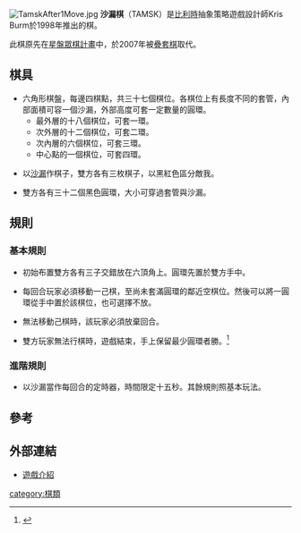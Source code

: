 [[File:TamskAfter1Move.jpg|thumb]]
'''沙漏棋'''（TAMSK）是[[比利時|比利時]]抽象策略遊戲設計師Kris Burm於1998年推出的棋。

此棋原先在[[星盤眾棋計畫|星盤眾棋計畫]]中，於2007年被[[疊套棋|疊套棋]]取代。

==棋具==

*六角形棋盤，每邊四棋點，共三十七個棋位。各棋位上有長度不同的套管，內部面積可容一個沙漏，外部高度可套一定數量的圓環。
**最外層的十八個棋位，可套一環。
**次外層的十二個棋位，可套二環。
**次內層的六個棋位，可套三環。
**中心點的一個棋位，可套四環。

*以[[沙漏|沙漏]]作棋子，雙方各有三枚棋子，以黑紅色區分敵我。

*雙方各有三十二個黑色圓環，大小可穿過套管與沙漏。

==規則==

===基本規則===

*初始布置雙方各有三子交錯放在六頂角上。圓環先置於雙方手中。

*每回合玩家必須移動一己棋，至尚未套滿圓環的鄰近空棋位。然後可以將一圓環從手中置於該棋位，也可選擇不放。

*無法移動己棋時，該玩家必須放棄回合。

*雙方玩家無法行棋時，遊戲結束，手上保留最少圓環者勝。<ref>{{Cite web |url=http://www.gipf.com/tamsk/index.html |title=TAMSK |accessdate=2011-05-03 |archive-date=2011-05-16 |archive-url=https://web.archive.org/web/20110516222535/http://www.gipf.com/tamsk/index.html |dead-url=no }}</ref>

===進階規則===

*以沙漏當作每回合的定時器，時間限定十五秒。其餘規則照基本玩法。

==參考==
<div class="references-small">
<references/>
</div>


==外部連結==

*[http://boardgamegeek.com/boardgame/108/tamsk 遊戲介紹] {{Wayback|url=http://boardgamegeek.com/boardgame/108/tamsk |date=20110525151511 }}
{{Gipf project}}

[[category:棋類|category:棋類]]